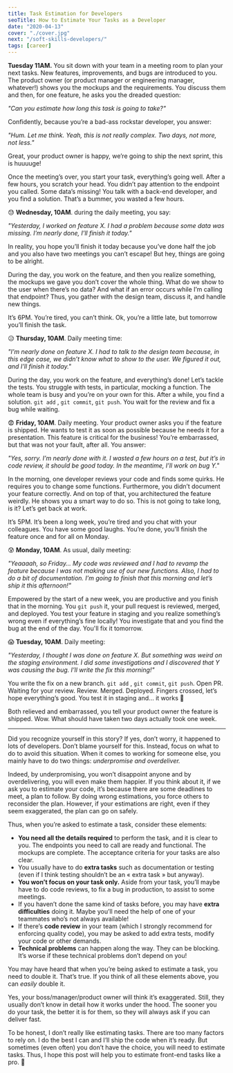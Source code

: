 ```yaml
---
title: Task Estimation for Developers
seoTitle: How to Estimate Your Tasks as a Developer
date: "2020-04-13"
cover: "./cover.jpg"
next: "/soft-skills-developers/"
tags: [career]
---
```


**Tuesday 11AM.** You sit down with your team in a meeting room to plan your next tasks. New features, improvements, and bugs are introduced to you. The product owner (or product manager or engineering manager, whatever!) shows you the mockups and the requirements. You discuss them and then, for one feature, he asks you the dreaded question:

_"Can you estimate how long this task is going to take?"_

Confidently, because you’re a bad-ass rockstar developer, you answer:

_"Hum. Let me think. Yeah, this is not really complex. Two days, not more, not less."_

Great, your product owner is happy, we’re going to ship the next sprint, this is huuuuge!

Once the meeting’s over, you start your task, everything’s going well. After a few hours, you scratch your head. You didn’t pay attention to the endpoint you called. Some data’s missing! You talk with a back-end developer, and you find a solution. That’s a bummer, you wasted a few hours.

😓 **Wednesday, 10AM**. during the daily meeting, you say:

_"Yesterday, I worked on feature X. I had a problem because some data was missing. I’m nearly done, I’ll finish it today."_

In reality, you hope you’ll finish it today because you’ve done half the job and you also have two meetings you can’t escape! But hey, things are going to be alright.

During the day, you work on the feature, and then you realize something, the mockups we gave you don’t cover the whole thing. What do we show to the user when there’s no data? And what if an error occurs while I’m calling that endpoint? Thus, you gather with the design team, discuss it, and handle new things.

It’s 6PM. You’re tired, you can’t think. Ok, you’re a little late, but tomorrow you’ll finish the task.

😥 **Thursday, 10AM**. Daily meeting time:

_"I’m nearly done on feature X. I had to talk to the design team because, in this edge case, we didn’t know what to show to the user. We figured it out, and I’ll finish it today."_

During the day, you work on the feature, and everything’s done! Let’s tackle the tests. You struggle with tests, in particular, mocking a function. The whole team is busy and you’re on your own for this. After a while, you find a solution. `git add` , `git commit`, `git push`. You wait for the review and fix a bug while waiting.

😨 **Friday, 10AM**. Daily meeting. Your product owner asks you if the feature is shipped. He wants to test it as soon as possible because he needs it for a presentation. This feature is critical for the business! You’re embarrassed, but that was not your fault, after all. You answer:

_"Yes, sorry. I’m nearly done with it. I wasted a few hours on a test, but it’s in code review, it should be good today. In the meantime, I’ll work on bug Y."_

In the morning, one developer reviews your code and finds some quirks. He requires you to change some functions. Furthermore, you didn’t document your feature correctly. And on top of that, you architectured the feature weirdly. He shows you a smart way to do so. This is not going to take long, is it? Let’s get back at work.

It’s 5PM. It’s been a long week, you’re tired and you chat with your colleagues. You have some good laughs. You’re done, you’ll finish the feature once and for all on Monday.

😰 **Monday, 10AM**. As usual, daily meeting:

_"Yeaaaah, so Friday… My code was reviewed and I had to revamp the feature because I was not making use of our new functions. Also, I had to do a bit of documentation. I’m going to finish that this morning and let’s ship it this afternoon!"_

Empowered by the start of a new week, you are productive and you finish that in the morning. You `git push` it, your pull request is reviewed, merged, and deployed. You test your feature in staging and you realize something’s wrong even if everything’s fine locally! You investigate that and you find the bug at the end of the day. You'll fix it tomorrow.

😱 **Tuesday, 10AM**. Daily meeting:

_"Yesterday, I thought I was done on feature X. But something was weird on the staging environment. I did some investigations and I discovered that Y was causing the bug. I’ll write the fix this morning!"_

You write the fix on a new branch. `git add` , `git commit`, `git push`. Open PR. Waiting for your review. Review. Merged. Deployed. Fingers crossed, let’s hope everything’s good. You test it in staging and… it works 🎉

Both relieved and embarrassed, you tell your product owner the feature is shipped. Wow. What should have taken two days actually took one week.

---

Did you recognize yourself in this story? If yes, don’t worry, it happened to lots of developers. Don’t blame yourself for this. Instead, focus on what to do to avoid this situation. When it comes to working for someone else, you mainly have to do two things: _underpromise and overdeliver._

Indeed, by underpromising, you won’t disappoint anyone and by overdelivering, you will even make them happier. If you think about it, if we ask you to estimate your code, it’s because there are some deadlines to meet, a plan to follow. By doing wrong estimations, you force others to reconsider the plan. However, if your estimations are right, even if they seem exaggerated, the plan can go on safely.

Thus, when you’re asked to estimate a task, consider these elements:

- **You need all the details required** to perform the task, and it is clear to you. The endpoints you need to call are ready and functional. The mockups are complete. The acceptance criteria for your tasks are also clear.
- You usually have to do **extra tasks** such as documentation or testing (even if I think testing shouldn’t be an « extra task » but anyway).
- **You won’t focus on your task only.** Aside from your task, you’ll maybe have to do code reviews, to fix a bug in production, to assist to some meetings.
- If you haven’t done the same kind of tasks before, you may have **extra difficulties** doing it. Maybe you’ll need the help of one of your teammates who’s not always available!
- If there’s **code review** in your team (which I strongly recommend for enforcing quality code), you may be asked to add extra tests, modify your code or other demands.
- **Technical problems** can happen along the way. They can be blocking. It’s worse if these technical problems don’t depend on you!

You may have heard that when you’re being asked to estimate a task, you need to double it. That’s true. If you think of all these elements above, you can _easily_ double it.

Yes, your boss/manager/product owner will think it’s exaggerated. Still, they usually don’t know in detail how it works under the hood. The sooner you do your task, the better it is for them, so they will always ask if you can deliver fast.

To be honest, I don’t really like estimating tasks. There are too many factors to rely on. I do the best I can and I’ll ship the code when it’s ready. But sometimes (even often) you don’t have the choice, you will need to estimate tasks. Thus, I hope this post will help you to estimate front-end tasks like a pro. 🚀

